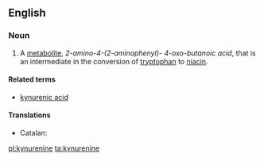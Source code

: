 ==English==
{{wikipedia}}

===Noun===
{{en-noun|~}}

# {{lb|en|organic compound}} A [[metabolite]], ''2-amino-4-(2-aminophenyl)- 4-oxo-butanoic acid'', that is an intermediate in the conversion of [[tryptophan]] to [[niacin]].

====Related terms====
* [[kynurenic acid]]

====Translations====
{{trans-top|metabolite}}
* Catalan: {{t|ca|quinurenina|f}}
{{trans-mid}}
{{trans-bottom}}

[[pl:kynurenine]]
[[ta:kynurenine]]